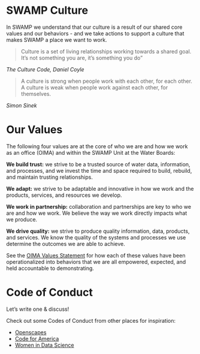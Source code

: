 # SWAMP Culture {.unnumbered}

In SWAMP we understand that our culture is a result of our shared core values and our behaviors - and we take actions to support a culture that makes SWAMP a place we want to work.

> Culture is a set of living relationships working towards a shared goal. It's not something you are, it's something you do"

*The Culture Code, Daniel Coyle*

> A culture is strong when people work with each other, for each other. A culture is weak when people work against each other, for themselves.

*Simon Sinek*

# Our Values

The following four values are at the core of who we are and how we work as an office (OIMA) and within the SWAMP Unit at the Water Boards:

**We build trust:** we strive to be a trusted source of water data, information, and processes, and we invest the time and space required to build, rebuild, and maintain trusting relationships.

**We adapt:** we strive to be adaptable and innovative in how we work and the products, services, and resources we develop.

**We work in partnership:** collaboration and partnerships are key to who we are and how we work. We believe the way we work directly impacts what we produce.

**We drive quality:** we strive to produce quality information, data, products, and services. We know the quality of the systems and processes we use determine the outcomes we are able to achieve.

See the [OIMA Values Statement](https://www.waterboards.ca.gov/resources/oima/docs/oima-values-statement-2023.pdf) for how each of these values have been operationalized into behaviors that we are all empowered, expected, and held accountable to demonstrating.

# Code of Conduct

::: callout-tip
Let's write one & discuss!
:::

Check out some Codes of Conduct from other places for inspiration:

-   [Openscapes](https://openscapes.org/code-of-conduct.html)
-   [Code for America](https://codeforamerica.org/code-of-conduct/)
-   [Women in Data Science](https://www.widsconference.org/codeofconduct.html#:~:text=All%20participants%20are%20expected%20to,or%20harassing%20behavior%20and%20speech.)
